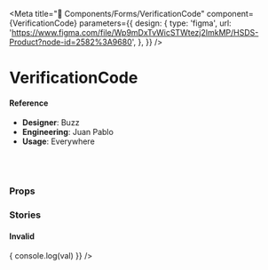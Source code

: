 
<Meta
  title="🧬 Components/Forms/VerificationCode"
  component={VerificationCode}
  parameters={{
    design: {
      type: 'figma',
      url:
        'https://www.figma.com/file/Wp9mDxTvWicSTWtezj2ImkMP/HSDS-Product?node-id=2582%3A9680',
    },
  }}
/>

# VerificationCode

<Canvas>
  <Story name="default">
    <VerificationCode />
  </Story>
</Canvas>

#### Reference

- **Designer**: Buzz
- **Engineering**: Juan Pablo
- **Usage**: Everywhere

<br />
<br />

### Props

<ArgsTable of={VerificationCode} />

### Stories

#### Invalid

<Canvas>
  <Story name="Invalid">
    <VerificationCode
      isValid={false}
      onChange={val => {
        console.log(val)
      }}
    />
  </Story>
</Canvas>
